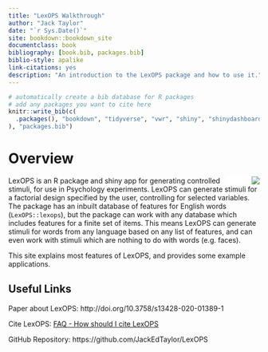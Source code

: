 ```yaml
--- 
title: "LexOPS Walkthrough"
author: "Jack Taylor"
date: "`r Sys.Date()`"
site: bookdown::bookdown_site
documentclass: book
bibliography: [book.bib, packages.bib]
biblio-style: apalike
link-citations: yes
description: "An introduction to the LexOPS package and how to use it."
---
```


```r
# automatically create a bib database for R packages
# add any packages you want to cite here
knitr::write_bib(c(
  .packages(), "bookdown", "tidyverse", "vwr", "shiny", "shinydashboard", "plotly"
), "packages.bib")

```

# Overview {-}

<img src="images/hex-250.png" align="right" style="padding-left:50px;background-color:white" />

LexOPS is an R package and shiny app for generating controlled stimuli, for use in Psychology experiments. LexOPS can generate stimuli for a factorial design specified by the user, controlling for selected variables. The package has an inbuilt database of features for English words (`LexOPS::lexops`), but the package can work with any database which includes features for a finite set of items. This means LexOPS can generate stimuli for words from any language based on any list of features, and can even work with stimuli which are nothing to do with words (e.g. faces).

This site explains most features of LexOPS, and provides some example applications.

## Useful Links {-}

<i class="fa fa-file-pdf-o"></i> Paper about LexOPS: http://doi.org/10.3758/s13428-020-01389-1

<i class="fa fa-quote-left"></i> Cite LexOPS: [FAQ - How should I cite LexOPS](faq.html#how-should-i-cite-lexops)

<i class="fa fa-github"></i> GitHub Repository: https://github.com/JackEdTaylor/LexOPS

